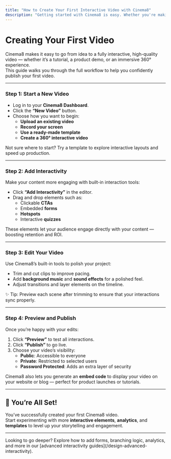 ```yaml
---
title: "How to Create Your First Interactive Video with Cinema8"
description: "Getting started with Cinema8 is easy. Whether you're making a tutorial, a product demo, or an interactive video, Cinema8 provides the tools to create high-quality content quickly. Follow this guide to create your first video."
---
```



# Creating Your First Video

Cinema8 makes it easy to go from idea to a fully interactive, high-quality video — whether it’s a tutorial, a product demo, or an immersive 360° experience.  
This guide walks you through the full workflow to help you confidently publish your first video.

---

<Steps>

### Step 1: Start a New Video

- Log in to your **Cinema8 Dashboard**.
- Click the **“New Video”** button.
- Choose how you want to begin:
  - **Upload an existing video**
  - **Record your screen**
  - **Use a ready-made template**
  - **Create a 360° interactive video**

<Callout type="info">
Not sure where to start? Try a template to explore interactive layouts and speed up production.
</Callout>

---

### Step 2: Add Interactivity

Make your content more engaging with built-in interaction tools:

- Click **“Add Interactivity”** in the editor.
- Drag and drop elements such as:
  - Clickable **CTAs**
  - Embedded **forms**
  - **Hotspots**
  - Interactive **quizzes**

These elements let your audience engage directly with your content — boosting retention and ROI.

---

### Step 3: Edit Your Video

Use Cinema8’s built-in tools to polish your project:

- Trim and cut clips to improve pacing.
- Add **background music** and **sound effects** for a polished feel.
- Adjust transitions and layer elements on the timeline.

<Callout type="important">
✨ Tip: Preview each scene after trimming to ensure that your interactions sync properly.
</Callout>

---

### Step 4: Preview and Publish

Once you’re happy with your edits:

1. Click **“Preview”** to test all interactions.
2. Click **“Publish”** to go live.
3. Choose your video’s visibility:
   - **Public**: Accessible to everyone
   - **Private**: Restricted to selected users
   - **Password Protected**: Adds an extra layer of security

Cinema8 also lets you generate an **embed code** to display your video on your website or blog — perfect for product launches or tutorials.

</Steps>

---

## 🎉 You’re All Set!

You’ve successfully created your first Cinema8 video.  
Start experimenting with more **interactive elements**, **analytics**, and **templates** to level up your storytelling and engagement.

---

<Callout type="info">
Looking to go deeper? Explore how to add forms, branching logic, analytics, and more in our [advanced interactivity guides](/design-advanced-interactivity).
</Callout>

